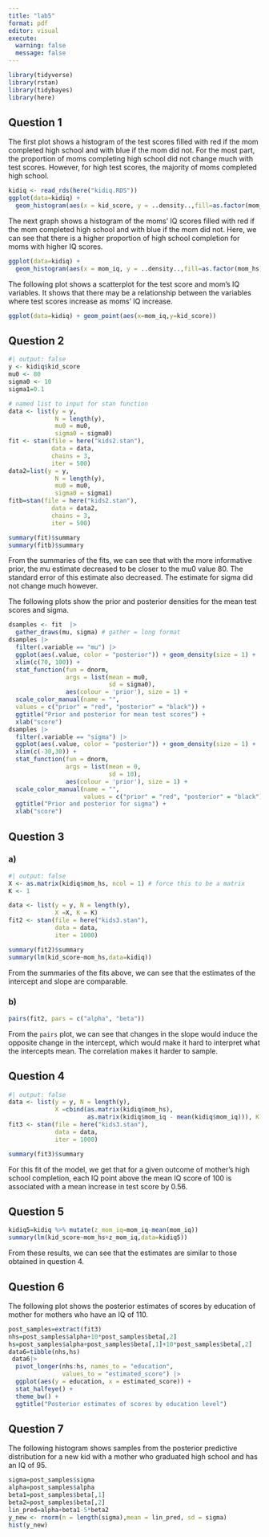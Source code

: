 ```yaml
---
title: "lab5"
format: pdf
editor: visual
execute: 
  warning: false
  message: false
---
```


```r
library(tidyverse)
library(rstan)
library(tidybayes)
library(here)
```

## Question 1

The first plot shows a histogram of the test scores filled with red if the mom completed high school and with blue if the mom did not. For the most part, the proportion of moms completing high school did not change much with test scores. However, for high test scores, the majority of moms completed high school.

```r
kidiq <- read_rds(here("kidiq.RDS"))
ggplot(data=kidiq) + 
  geom_histogram(aes(x = kid_score, y = ..density..,fill=as.factor(mom_hs)))
```

The next graph shows a histogram of the moms' IQ scores filled with red if the mom completed high school and with blue if the mom did not. Here, we can see that there is a higher proportion of high school completion for moms with higher IQ scores.

```r
ggplot(data=kidiq) + 
  geom_histogram(aes(x = mom_iq, y = ..density..,fill=as.factor(mom_hs)))
```

The following plot shows a scatterplot for the test score and mom's IQ variables. It shows that there may be a relationship between the variables where test scores increase as moms' IQ increase.

```r
ggplot(data=kidiq) + geom_point(aes(x=mom_iq,y=kid_score))
```

## Question 2

```r
#| output: false
y <- kidiq$kid_score
mu0 <- 80
sigma0 <- 10
sigma1=0.1

# named list to input for stan function
data <- list(y = y, 
             N = length(y), 
             mu0 = mu0,
             sigma0 = sigma0)
fit <- stan(file = here("kids2.stan"),
            data = data,
            chains = 3,
            iter = 500)
data2=list(y = y, 
             N = length(y), 
             mu0 = mu0,
             sigma0 = sigma1)
fitb=stan(file = here("kids2.stan"),
            data = data2,
            chains = 3,
            iter = 500)
```

```r
summary(fit)$summary
summary(fitb)$summary
```

From the summaries of the fits, we can see that with the more informative prior, the mu estimate decreased to be closer to the mu0 value 80. The standard error of this estimate also decreased. The estimate for sigma did not change much however.

The following plots show the prior and posterior densities for the mean test scores and sigma.

```r
dsamples <- fit  |> 
  gather_draws(mu, sigma) # gather = long format
dsamples |> 
  filter(.variable == "mu") |> 
  ggplot(aes(.value, color = "posterior")) + geom_density(size = 1) + 
  xlim(c(70, 100)) + 
  stat_function(fun = dnorm, 
                args = list(mean = mu0, 
                            sd = sigma0), 
                aes(colour = 'prior'), size = 1) +
  scale_color_manual(name = "", 
  values = c("prior" = "red", "posterior" = "black")) + 
  ggtitle("Prior and posterior for mean test scores") + 
  xlab("score")
dsamples |> 
  filter(.variable == "sigma") |> 
  ggplot(aes(.value, color = "posterior")) + geom_density(size = 1) + 
  xlim(c(-30,30)) + 
  stat_function(fun = dnorm, 
                args = list(mean = 0, 
                            sd = 10), 
                aes(colour = 'prior'), size = 1) +
  scale_color_manual(name = "", 
                     values = c("prior" = "red", "posterior" = "black")) + 
  ggtitle("Prior and posterior for sigma") + 
  xlab("score")
```

## Question 3

### a)

```r
#| output: false
X <- as.matrix(kidiq$mom_hs, ncol = 1) # force this to be a matrix
K <- 1

data <- list(y = y, N = length(y), 
             X =X, K = K)
fit2 <- stan(file = here("kids3.stan"),
             data = data, 
             iter = 1000)
```

```r
summary(fit2)$summary
summary(lm(kid_score~mom_hs,data=kidiq))
```

From the summaries of the fits above, we can see that the estimates of the intercept and slope are comparable.

### b)

```r
pairs(fit2, pars = c("alpha", "beta"))
```

From the `pairs` plot, we can see that changes in the slope would induce the opposite change in the intercept, which would make it hard to interpret what the intercepts mean. The correlation makes it harder to sample.

## Question 4

```r
#| output: false
data <- list(y = y, N = length(y), 
             X =cbind(as.matrix(kidiq$mom_hs), 
                      as.matrix(kidiq$mom_iq - mean(kidiq$mom_iq))), K = 2)
fit3 <- stan(file = here("kids3.stan"),
             data = data, 
             iter = 1000)
```

```r
summary(fit3)$summary
```

For this fit of the model, we get that for a given outcome of mother's high school completion, each IQ point above the mean IQ score of 100 is associated with a mean increase in test score by 0.56.

## Question 5

```r
kidiq5=kidiq %>% mutate(z_mom_iq=mom_iq-mean(mom_iq))
summary(lm(kid_score~mom_hs+z_mom_iq,data=kidiq5))
```

From these results, we can see that the estimates are similar to those obtained in question 4.

## Question 6

The following plot shows the posterior estimates of scores by education of mother for mothers who have an IQ of 110.

```r
post_samples=extract(fit3)
nhs=post_samples$alpha+10*post_samples$beta[,2]
hs=post_samples$alpha+post_samples$beta[,1]+10*post_samples$beta[,2]
data6=tibble(nhs,hs)
 data6|> 
  pivot_longer(nhs:hs, names_to = "education", 
               values_to = "estimated_score") |> 
  ggplot(aes(y = education, x = estimated_score)) +
  stat_halfeye() + 
  theme_bw() + 
  ggtitle("Posterior estimates of scores by education level")
```

## Question 7

The following histogram shows samples from the posterior predictive distribution for a new kid with a mother who graduated high school and has an IQ of 95.

```r
sigma=post_samples$sigma
alpha=post_samples$alpha
beta1=post_samples$beta[,1]
beta2=post_samples$beta[,2]
lin_pred=alpha+beta1-5*beta2
y_new <- rnorm(n = length(sigma),mean = lin_pred, sd = sigma)
hist(y_new)
```
